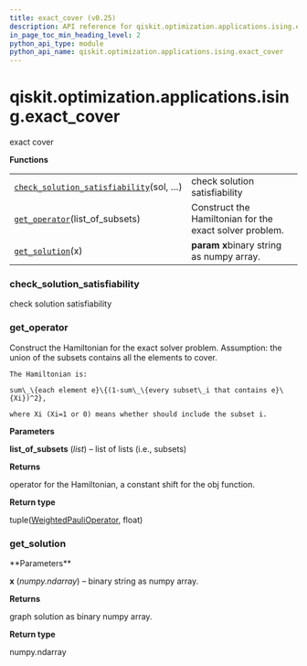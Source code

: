 ```yaml
---
title: exact_cover (v0.25)
description: API reference for qiskit.optimization.applications.ising.exact_cover in qiskit v0.25
in_page_toc_min_heading_level: 2
python_api_type: module
python_api_name: qiskit.optimization.applications.ising.exact_cover
---
```


<span id="module-qiskit.optimization.applications.ising.exact_cover" />

<span id="qiskit-optimization-applications-ising-exact-cover" />

# qiskit.optimization.applications.ising.exact\_cover

exact cover

**Functions**

|                                                                                                                                                                                                                 |                                                         |
| --------------------------------------------------------------------------------------------------------------------------------------------------------------------------------------------------------------- | ------------------------------------------------------- |
| [`check_solution_satisfiability`](#qiskit.optimization.applications.ising.exact_cover.check_solution_satisfiability "qiskit.optimization.applications.ising.exact_cover.check_solution_satisfiability")(sol, …) | check solution satisfiability                           |
| [`get_operator`](#qiskit.optimization.applications.ising.exact_cover.get_operator "qiskit.optimization.applications.ising.exact_cover.get_operator")(list\_of\_subsets)                                         | Construct the Hamiltonian for the exact solver problem. |
| [`get_solution`](#qiskit.optimization.applications.ising.exact_cover.get_solution "qiskit.optimization.applications.ising.exact_cover.get_solution")(x)                                                         | **param x**binary string as numpy array.                |

### check\_solution\_satisfiability

<Function id="qiskit.optimization.applications.ising.exact_cover.check_solution_satisfiability" github="https://github.com/qiskit-community/qiskit-aqua/tree/stable/0.9/qiskit/optimization/applications/ising/exact_cover.py" signature="check_solution_satisfiability(sol, list_of_subsets)">
  check solution satisfiability
</Function>

### get\_operator

<Function id="qiskit.optimization.applications.ising.exact_cover.get_operator" github="https://github.com/qiskit-community/qiskit-aqua/tree/stable/0.9/qiskit/optimization/applications/ising/exact_cover.py" signature="get_operator(list_of_subsets)">
  Construct the Hamiltonian for the exact solver problem.

  <Admonition title="Note" type="note">
    Assumption: the union of the subsets contains all the elements to cover.

    The Hamiltonian is:

    sum\_\{each element e}\{(1-sum\_\{every subset\_i that contains e}\{Xi})^2},

    where Xi (Xi=1 or 0) means whether should include the subset i.
  </Admonition>

  **Parameters**

  **list\_of\_subsets** (*list*) – list of lists (i.e., subsets)

  **Returns**

  operator for the Hamiltonian, a constant shift for the obj function.

  **Return type**

  tuple([WeightedPauliOperator](qiskit.aqua.operators.legacy.WeightedPauliOperator "qiskit.aqua.operators.legacy.WeightedPauliOperator"), float)
</Function>

### get\_solution

<Function id="qiskit.optimization.applications.ising.exact_cover.get_solution" github="https://github.com/qiskit-community/qiskit-aqua/tree/stable/0.9/qiskit/optimization/applications/ising/exact_cover.py" signature="get_solution(x)">
  **Parameters**

  **x** (*numpy.ndarray*) – binary string as numpy array.

  **Returns**

  graph solution as binary numpy array.

  **Return type**

  numpy.ndarray
</Function>

